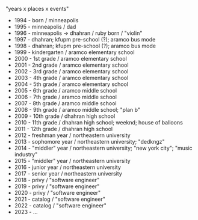 
"years x places x events"

- 1994 - born / minneapolis
- 1995 - minneapolis / dad
- 1996 - minneapolis → dhahran / ruby born / "violin"
- 1997 - dhahran; kfupm pre-school (?); aramco bus mode
- 1998 - dhahran; kfupm pre-school (?); aramco bus mode
- 1999 - kindergarten / aramco elementary school
- 2000 - 1st grade / aramco elementary school
- 2001 - 2nd grade / aramco elementary school
- 2002 - 3rd grade / aramco elementary school
- 2003 - 4th grade / aramco elementary school
- 2004 - 5th grade / aramco elementary school
- 2005 - 6th grade / aramco middle school
- 2006 - 7th grade / aramco middle school
- 2007 - 8th grade / aramco middle school
- 2008 - 9th grade / aramco middle school; "plan b"
- 2009 - 10th grade / dhahran high school
- 2010 - 11th grade / dhahran high school; weeknd; house of balloons
- 2011 - 12th grade / dhahran high school
- 2012 - freshman year / northeastern university
- 2013 - sophomore year / northeastern university; "dedkngz"
- 2014 - "middler" year / northeastern university; "new york city"; "music
  industry"
- 2015 - "middler" year / northeastern university
- 2016 - junior year / northeastern university
- 2017 - senior year / northeastern university
- 2018 - privy / "software engineer"
- 2019 - privy / "software engineer"
- 2020 - privy / "software engineer"
- 2021 - catalog / "software engineer"
- 2022 - catalog / "software engineer"
- 2023 - ...
